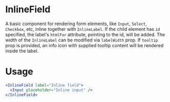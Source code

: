 
# InlineField

A basic component for rendering form elements, like `Input`, `Select`, `Checkbox`, etc, inline together with `InlineLabel`. If the child element has `id` specified, the label's `htmlFor` attribute, pointing to the id, will be added.
The width of the `InlineLabel` can be modified via `labelWidth` prop. If `tooltip` prop is provided, an info icon with supplied tooltip content will be rendered inside the label.

# Usage

```jsx
<InlineField label="Inline field">
  <Input placeholder="Inline input" />
</InlineField>
```

<Props of={InlineField} />
